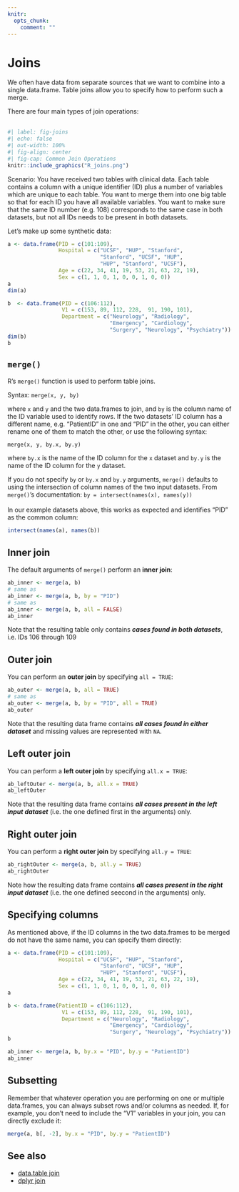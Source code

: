 ```yaml
---
knitr:
  opts_chunk:
    comment: ""
---
```

# Joins {#sec-dfjoin}

We often have data from separate sources that we want to combine into a single 
data.frame. Table joins allow you to specify how to perform such a merge.
<br>

There are four main types of join operations:
<br><br>

```r
#| label: fig-joins
#| echo: false
#| out-width: 100%
#| fig-align: center
#| fig-cap: Common Join Operations
knitr::include_graphics("R_joins.png")
```

Scenario: You have received two tables with clinical data. Each table contains 
a column with a unique identifier (ID) plus a number of variables which are 
unique to each table. You want to merge them into one big table so that for 
each ID you have all available variables. You want to make sure that the same 
ID number (e.g. 108) corresponds to the same case in both datasets, but not all 
IDs needs to be present in both datasets.

Let's make up some synthetic data:

```r
a <- data.frame(PID = c(101:109),
                Hospital = c("UCSF", "HUP", "Stanford",
                             "Stanford", "UCSF", "HUP", 
                             "HUP", "Stanford", "UCSF"),
                Age = c(22, 34, 41, 19, 53, 21, 63, 22, 19),
                Sex = c(1, 1, 0, 1, 0, 0, 1, 0, 0))
a
dim(a)
```

```r
b  <- data.frame(PID = c(106:112),
                 V1 = c(153, 89, 112, 228,  91, 190, 101),
                 Department = c("Neurology", "Radiology",
                                "Emergency", "Cardiology",
                                "Surgery", "Neurology", "Psychiatry"))
dim(b)
b
```

## `merge()`

R's `merge()` function is used to perform table joins.

Syntax: `merge(x, y, by)`

where `x` and `y` and the two data.frames to join, and `by` is the column name 
of the ID variable used to identify rows. If the two datasets' ID column has a 
different name, e.g. "PatientID" in one and "PID" in the other, you can either 
rename one of them to match the other, or use the following syntax:

`merge(x, y, by.x, by.y)`

where `by.x` is the name of the ID column for the `x` dataset and `by.y` is the
 name of the ID column for the `y` dataset.

If you do not specify `by` or `by.x` and `by.y` arguments, `merge()` defaults 
to using the intersection of column names of the two input datasets. From 
`merge()`'s documentation: `by = intersect(names(x), names(y))`
<br><br>
In our example datasets above, this works as expected and identifies "PID" as 
the common column:

```r
intersect(names(a), names(b))
```

## Inner join

The default arguments of `merge()` perform an **inner join**:

```r
ab_inner <- merge(a, b)
# same as
ab_inner <- merge(a, b, by = "PID")
# same as
ab_inner <- merge(a, b, all = FALSE)
ab_inner
```

Note that the resulting table only contains ***cases found in both datasets***, 
i.e. IDs 106 through 109

## Outer join

You can perform an **outer join** by specifying `all = TRUE`:

```r
ab_outer <- merge(a, b, all = TRUE)
# same as
ab_outer <- merge(a, b, by = "PID", all = TRUE)
ab_outer
```

Note that the resulting data frame contains 
***all cases found in either dataset*** and missing values are represented with 
`NA`.

## Left outer join

You can perform a **left outer join** by specifying `all.x = TRUE`:

```r
ab_leftOuter <- merge(a, b, all.x = TRUE)
ab_leftOuter
```

Note that the resulting data frame contains 
***all cases present in the left input dataset*** (i.e. the one defined first 
in the arguments) only. 

## Right outer join

You can perform a **right outer join** by specifying `all.y = TRUE`:

```r
ab_rightOuter <- merge(a, b, all.y = TRUE)
ab_rightOuter
```

Note how the resulting data frame contains 
***all cases present in the right input dataset*** (i.e. the one defined 
seecond in the arguments) only.

## Specifying columns 

As mentioned above, if the ID columns in the two data.frames to be merged do 
not have the same name, you can specify them directly:

```r
a <- data.frame(PID = c(101:109),
                Hospital = c("UCSF", "HUP", "Stanford",
                             "Stanford", "UCSF", "HUP", 
                             "HUP", "Stanford", "UCSF"),
                Age = c(22, 34, 41, 19, 53, 21, 63, 22, 19),
                Sex = c(1, 1, 0, 1, 0, 0, 1, 0, 0))
a
```

```r
b <- data.frame(PatientID = c(106:112),
                 V1 = c(153, 89, 112, 228,  91, 190, 101),
                 Department = c("Neurology", "Radiology",
                                "Emergency", "Cardiology",
                                "Surgery", "Neurology", "Psychiatry"))
b
```

```r
ab_inner <- merge(a, b, by.x = "PID", by.y = "PatientID")
ab_inner
```

## Subsetting

Remember that whatever operation you are performing on one or multiple 
data.frames, you can always subset rows and/or columns as needed. If, for 
example, you don't need to include the "V1" variables in your join, you can 
directly exclude it:

```r
merge(a, b[, -2], by.x = "PID", by.y = "PatientID")
```

## See also

- [data.table join](#sec-dtjoin)
- [dplyr join](#sec-dplyrjoin)
